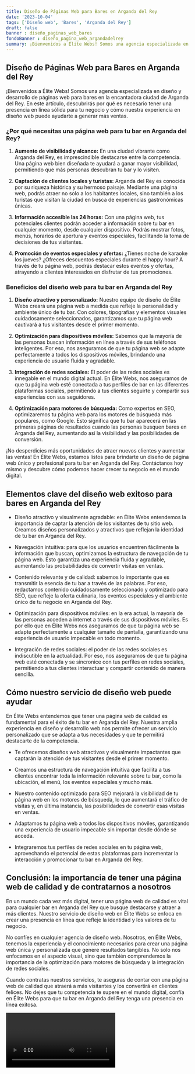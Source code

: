 ```yaml
---
title: Diseño de Páginas Web para Bares en Arganda del Rey
date: '2023-10-04'
tags: ['Diseño web', 'Bares', 'Arganda del Rey']
draft: false
banner : diseño_paginas_web_bares
fondoBanner : diseño_pagina_web_argandadelrey
summary: ¡Bienvenidos a Élite Webs! Somos una agencia especializada en diseño y desarrollo de páginas web para bares en la encantadora ciudad de Arganda del Rey. En este artículo, descubrirás por qué es necesario tener una presencia en línea sólida para tu negocio y cómo nuestra experiencia en diseño web puede ayudarte a generar más ventas.
---
```


## Diseño de Páginas Web para Bares en Arganda del Rey

¡Bienvenidos a Élite Webs! Somos una agencia especializada en diseño y desarrollo de páginas web para bares en la encantadora ciudad de Arganda del Rey. En este artículo, descubrirás por qué es necesario tener una presencia en línea sólida para tu negocio y cómo nuestra experiencia en diseño web puede ayudarte a generar más ventas.

### ¿Por qué necesitas una página web para tu bar en Arganda del Rey?

1. **Aumento de visibilidad y alcance:** En una ciudad vibrante como Arganda del Rey, es imprescindible destacarse entre la competencia. Una página web bien diseñada te ayudará a ganar mayor visibilidad, permitiendo que más personas descubran tu bar y lo visiten.

2. **Captación de clientes locales y turistas:** Arganda del Rey es conocida por su riqueza histórica y su hermoso paisaje. Mediante una página web, podrás atraer no solo a los habitantes locales, sino también a los turistas que visitan la ciudad en busca de experiencias gastronómicas únicas.

3. **Información accesible las 24 horas:** Con una página web, tus potenciales clientes podrán acceder a información sobre tu bar en cualquier momento, desde cualquier dispositivo. Podrás mostrar fotos, menús, horarios de apertura y eventos especiales, facilitando la toma de decisiones de tus visitantes.

4. **Promoción de eventos especiales y ofertas:** ¿Tienes noche de karaoke los jueves? ¿Ofreces descuentos especiales durante el happy hour? A través de tu página web, podrás destacar estos eventos y ofertas, atrayendo a clientes interesados en disfrutar de tus promociones.

### Beneficios del diseño web para tu bar en Arganda del Rey

1. **Diseño atractivo y personalizado:** Nuestro equipo de diseño de Élite Webs creará una página web a medida que refleje la personalidad y ambiente único de tu bar. Con colores, tipografías y elementos visuales cuidadosamente seleccionados, garantizamos que tu página web cautivará a tus visitantes desde el primer momento.

2. **Optimización para dispositivos móviles:** Sabemos que la mayoría de las personas buscan información en línea a través de sus teléfonos inteligentes. Por eso, nos aseguramos de que tu página web se adapte perfectamente a todos los dispositivos móviles, brindando una experiencia de usuario fluida y agradable.

3. **Integración de redes sociales:** El poder de las redes sociales es innegable en el mundo digital actual. En Élite Webs, nos aseguramos de que tu página web esté conectada a tus perfiles de bar en las diferentes plataformas sociales, permitiendo a tus clientes seguirte y compartir sus experiencias con sus seguidores.

4. **Optimización para motores de búsqueda:** Como expertos en SEO, optimizaremos tu página web para los motores de búsqueda más populares, como Google. Esto significa que tu bar aparecerá en las primeras páginas de resultados cuando las personas busquen bares en Arganda del Rey, aumentando así la visibilidad y las posibilidades de conversión.

¡No desperdicies más oportunidades de atraer nuevos clientes y aumentar las ventas! En Élite Webs, estamos listos para brindarte un diseño de página web único y profesional para tu bar en Arganda del Rey. Contáctanos hoy mismo y descubre cómo podemos hacer crecer tu negocio en el mundo digital.

<GifSeo />

<Cta />

## Elementos clave del diseño web exitoso para bares en Arganda del Rey

- Diseño atractivo y visualmente agradable: en Élite Webs entendemos la importancia de captar la atención de los visitantes de tu sitio web. Creamos diseños personalizados y atractivos que reflejan la identidad de tu bar en Arganda del Rey.

- Navegación intuitiva: para que los usuarios encuentren fácilmente la información que buscan, optimizamos la estructura de navegación de tu página web. Esto garantiza una experiencia fluida y agradable, aumentando las probabilidades de convertir visitas en ventas.

- Contenido relevante y de calidad: sabemos lo importante que es transmitir la esencia de tu bar a través de las palabras. Por eso, redactamos contenido cuidadosamente seleccionado y optimizado para SEO, que refleje la oferta culinaria, los eventos especiales y el ambiente único de tu negocio en Arganda del Rey.

- Optimización para dispositivos móviles: en la era actual, la mayoría de las personas acceden a internet a través de sus dispositivos móviles. Es por ello que en Élite Webs nos aseguramos de que tu página web se adapte perfectamente a cualquier tamaño de pantalla, garantizando una experiencia de usuario impecable en todo momento.

- Integración de redes sociales: el poder de las redes sociales es indiscutible en la actualidad. Por eso, nos aseguramos de que tu página web esté conectada y se sincronice con tus perfiles en redes sociales, permitiendo a tus clientes interactuar y compartir contenido de manera sencilla.

## Cómo nuestro servicio de diseño web puede ayudar

En Élite Webs entendemos que tener una página web de calidad es fundamental para el éxito de tu bar en Arganda del Rey. Nuestra amplia experiencia en diseño y desarrollo web nos permite ofrecer un servicio personalizado que se adapta a tus necesidades y que te permitirá destacarte de la competencia.

- Te ofrecemos diseños web atractivos y visualmente impactantes que captarán la atención de tus visitantes desde el primer momento.

- Creamos una estructura de navegación intuitiva que facilita a tus clientes encontrar toda la información relevante sobre tu bar, como la ubicación, el menú, los eventos especiales y mucho más.

- Nuestro contenido optimizado para SEO mejorará la visibilidad de tu página web en los motores de búsqueda, lo que aumentará el tráfico de visitas y, en última instancia, las posibilidades de convertir esas visitas en ventas.

- Adaptamos tu página web a todos los dispositivos móviles, garantizando una experiencia de usuario impecable sin importar desde dónde se acceda.

- Integraremos tus perfiles de redes sociales en tu página web, aprovechando el potencial de estas plataformas para incrementar la interacción y promocionar tu bar en Arganda del Rey.

## Conclusión: la importancia de tener una página web de calidad y de contratarnos a nosotros

En un mundo cada vez más digital, tener una página web de calidad es vital para cualquier bar en Arganda del Rey que busque destacarse y atraer a más clientes. Nuestro servicio de diseño web en Élite Webs se enfoca en crear una presencia en línea que refleje la identidad y los valores de tu negocio.

No confíes en cualquier agencia de diseño web. Nosotros, en Élite Webs, tenemos la experiencia y el conocimiento necesarios para crear una página web única y personalizada que genere resultados tangibles. No solo nos enfocamos en el aspecto visual, sino que también comprendemos la importancia de la optimización para motores de búsqueda y la integración de redes sociales.

Cuando contratas nuestros servicios, te aseguras de contar con una página web de calidad que atraerá a más visitantes y los convertirá en clientes felices. No dejes que tu competencia te supere en el mundo digital, confía en Élite Webs para que tu bar en Arganda del Rey tenga una presencia en línea exitosa.

<Video />

<CtaBot job='Bares' city='Arganda del Rey'/>

<Gmaps query='Arganda del Rey+españa+maps' />